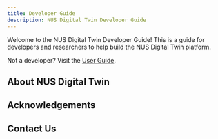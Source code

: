 ```yaml
---
title: Developer Guide
description: NUS Digital Twin Developer Guide
---
```



Welcome to the NUS Digital Twin Developer Guide! This is a guide for developers and researchers to help build the NUS Digital Twin platform.

Not a developer? Visit the [User Guide](/user-guide).

## About NUS Digital Twin

<About />

## Acknowledgements

<Acknowledgements />

## Contact Us

<Contact />
